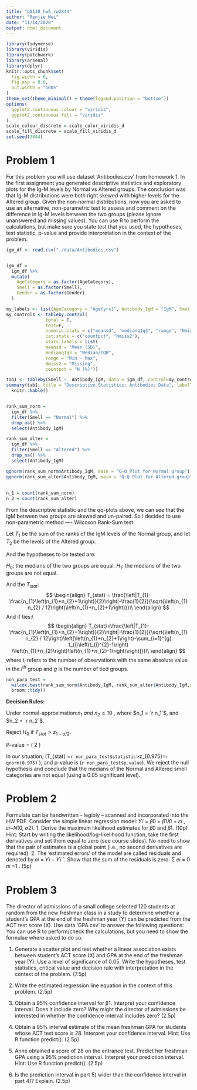 ```yaml
---
title: "p8130_hw5_rw2844"
author: "Renjie Wei"
date: "11/14/2020"
output: html_document
---
```


```r
library(tidyverse)
library(viridis)
library(patchwork)
library(arsenal)
library(dplyr)
knitr::opts_chunk$set(
  fig.width = 6,
  fig.asp = 0.6,
  out.width = "100%"
)
theme_set(theme_minimal() + theme(legend.position = "bottom"))
options(
  ggplot2.continuous.colour = "viridis",
  ggplot2.continuous.fill = "viridis"
)
scale_colour_discrete = scale_color_viridis_d
scale_fill_discrete = scale_fill_viridis_d
set.seed(2844)
```

# Problem 1

For this problem you will use dataset ‘Antibodies.csv’ from homework 1. In the first assignment
you generated descriptive statistics and exploratory plots for the Ig-M levels by Normal vs Altered
groups. The conclusion was that Ig-M distributions were both right skewed with higher levels for
the Altered group.
Given the non-normal distributions, now you are asked to use an alternative, non-parametric test
to assess and comment on the difference in Ig-M levels between the two groups (please ignore
unanswered and missing values). You can use R to perform the calculations, but make sure you
state test that you used, the hypotheses, test statistic, p-value and provide interpretation in the
context of the problem.


```r
igm_df <- read.csv("./data/Antibodies.csv")


igm_df = 
  igm_df %>% 
  mutate(
    AgeCategory = as.factor(AgeCategory),
    Smell = as.factor(Smell),
    Gender = as.factor(Gender)
  )

my_labels <- list(AgeCategory = "Age(yrs)", Antibody_IgM = "IgM", Smell="Smell", Gender="Gender")
my_controls <- tableby.control(
               total = F,
               test=F,
               numeric.stats = c("meansd", "medianq1q3", "range", "Nmiss2"),
               cat.stats = c("countpct", "Nmiss2"),
               stats.labels = list(
               meansd = "Mean (SD)",
               medianq1q3 = "Median/IQR",
               range = "Min - Max",
               Nmiss2 = "Missing",
               countpct = "N (%)"))

tab1 <- tableby(Smell ~  Antibody_IgM, data = igm_df, control=my_controls)
summary(tab1, title = "Descriptive Statistics: Antibodies Data", labelTranslations = my_labels, text=T) %>% 
  knitr::kable()


rank_sum_norm = 
  igm_df %>%
  filter(Smell == "Normal") %>% 
  drop_na() %>% 
  select(Antibody_IgM)

rank_sum_alter = 
  igm_df %>% 
  filter(Smell == "Altered") %>%
  drop_na() %>% 
  select(Antibody_IgM)

qqnorm(rank_sum_norm$Antibody_IgM, main = "Q-Q Plot for Normal group")
qqnorm(rank_sum_alter$Antibody_IgM, main = "Q-Q Plot for Altered group")
  
  
n_1 = count(rank_sum_norm)
n_2 = count(rank_sum_alter)
```


From the descriptive statistic and the qq-plots above, we can see that the IgM between two groups are skewed and un-paired. So I decided to use non-parametric method ---- Wilcoxon Rank-Sum test.

Let $T_{1}$ be the sum of the ranks of the IgM levels of the Normal group, and let $T_{2}$ be the levels of the Altered group.

And the hypotheses to be tested are:

$H_0:$ the medians of the two groups are equal.
$H_1:$ the medians of the two groups are not equal.

And the $T_{stat}$:
$$
\begin{align}
T_{stat} = \frac{\left|T_{1}-\frac{n_{1}\left(n_{1}+n_{2}+1\right)}{2}\right|-\frac{1}{2}}{\sqrt{\left(n_{1} n_{2} / 12\right)\left(n_{1}+n_{2}+1\right)}}\\
\end{align}
$$
And if ties:\\
$$
\begin{align}
T_{stat}=\frac{\left|T_{1}-\frac{n_{1}\left(n_{1}+n_{2}+1\right)}{2}\right|-\frac{1}{2}}{\sqrt{\left(n_{1} n_{2} / 12\right)\left[\left(n_{1}+n_{2}+1\right)-\sum_{i=1}^{g} t_{i}\left(t_{i}^{2}-1\right) /\left(n_{1}+n_{2}\right)\left(n_{1}+n_{2}-1\right)\right]}}\\
\end{align}
$$
where $t_i$ refers to the number of observations with the same absolute value in the $i^{th}$ group and $g$ is the number of tied groups.

```r
non_para_test =
  wilcox.test(rank_sum_norm$Antibody_IgM, rank_sum_alter$Antibody_IgM,mu = 0) %>% 
  broom::tidy()
```

**Decision Rules:**

Under normal-approximation:$n_1~and~n_2\geq10$ , where $n_1 = `r n_1`$, and $n_2 = `r n_2`$.

Reject $H_0$ if $T_{stat}>z_{1-\alpha/2}$.

P-value = \( 2 \times [1-\Phi(T_{stat})] \)

In our situation, \(T_{stat} =`r non_para_test$statistic`>z_{0.975}=`r qnorm(0.975)` \), and p-value is \(`r non_para_test$p.value`\). We reject the null hypothesis and conclude that the medians of the Normal and Altered smell categories are not equal (using a 0.05 significant level). 




# Problem 2 

Formulate can be handwritten - legibly – scanned and incorporated into the HW PDF.
Consider the simple linear regression model:
𝑌𝑖 = 𝛽0 + 𝛽1𝑋𝑖 + 𝜀𝑖 , 𝜀𝑖~𝑁(0, 𝜎2).
1. Derive the maximum likelihood estimates for 𝛽0 and 𝛽1. (10p)
Hint: Start by writing the likelihood/log-likelihood function, take the first derivatives and set
them equal to zero (see course slides). No need to show that the pair of estimates is a global
point (i.e., no second derivatives are required).
2. The ‘estimated errors’ of the model are called residuals and denoted by 𝑒𝑖 = 𝑌𝑖 − 𝑌𝑖 ̂ .
Show that the sum of the residuals is zero: Σ 𝑒𝑖 = 0 𝑛𝑖
=1 . (5p)


# Problem 3

The director of admissions of a small college selected 120 students at random from the new
freshman class in a study to determine whether a student’s GPA at the end of the freshman year
(Y) can be predicted from the ACT test score (X). Use data ‘GPA.csv’ to answer the following
questions:
You can use R to perform/check the calculations, but you need to show the formulae where
asked to do so.

1. Generate a scatter plot and test whether a linear association exists between student’s ACT
score (X) and GPA at the end of the freshman year (Y). Use a level of significance of 0.05.
Write the hypotheses, test statistics, critical value and decision rule with interpretation in the
context of the problem. (7.5p)

2. Write the estimated regression line equation in the context of this problem. (2.5p)

3. Obtain a 95% confidence interval for β1. Interpret your confidence interval. Does it include
zero? Why might the director of admissions be interested in whether the confidence interval
includes zero? (2.5p)

4. Obtain a 95% interval estimate of the mean freshman GPA for students whose ACT test score
is 28. Interpret your confidence interval. Hint: Use R function predict(). (2.5p)

5. Anne obtained a score of 28 on the entrance test. Predict her freshman GPA using a 95%
prediction interval. Interpret your prediction interval. Hint: Use R function predict(). (2.5p)
6. Is the prediction interval in part 5) wider than the confidence interval in part 4)? Explain.
(2.5p)                                     